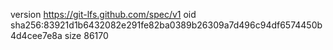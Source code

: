 version https://git-lfs.github.com/spec/v1
oid sha256:83921d1b6432082e291fe82ba0389b26309a7d496c94df6574450b4d4cee7e8a
size 86170
